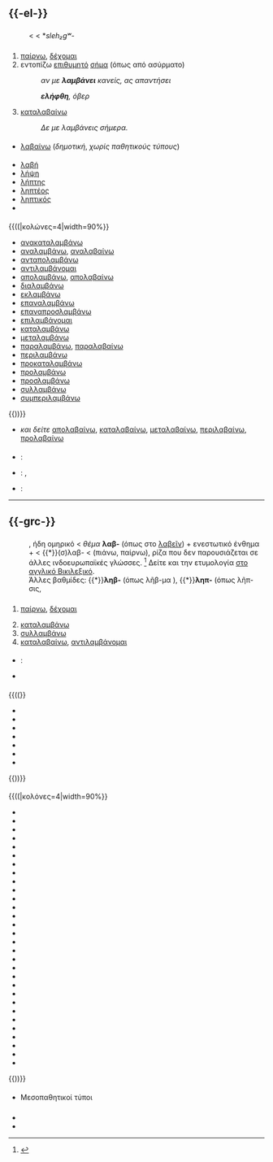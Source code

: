 =={{-el-}}==

==={{ετυμολογία}}===
: '''{{PAGENAME}}''' < {{λδδ|grc|el|λαμβάνω}} < {{ετυμ|ine-pro}} *''sleh₂gʷ''-

==={{προφορά}}===
{{ΔΦΑ|el|laɱˈva.no}}
: {{συλλ|λαμ|βά|νω}}

==={{ρήμα|el}}===
'''{{PAGENAME}}'''{{el-ρήμα|μέλλ=λάβω|αορ=έλαβα|π-εν=λαμβάνομαι|π-αορ=λήφθηκα|π-αορ2=ελήφθη<sup>(3o πρόσωπο)</sup>|μππ=ειλημμένος}}
# [[παίρνω]], [[δέχομαι]]
# εντοπίζω [[επιθυμητός|επιθυμητό]] [[σήμα]]  (όπως από ασύρματο)
#: {{πχ}} ''αν με '''λαμβάνει''' κανείς, ας απαντήσει''
#: '''''ελήφθη''', όβερ''
# {{ετ|μτφρ}} [[καταλαβαίνω]]
#: {{πχ}} ''Δε με λαμβάνεις σήμερα.''

===={{μορφές}}====
* [[λαβαίνω]] (''δημοτική'', ''χωρίς παθητικούς τύπους'')

===={{συγγενικά}}====
* [[λαβή]]
* [[λήψη]]
* [[λήπτης]]
* [[ληπτέος]]
* [[ληπτικός]]
* {{χρειάζεται}}

===={{σύνθετα}}====
{{((|κολώνες=4|width=90%}}
* [[ανακαταλαμβάνω]]
* [[αναλαμβάνω]], [[αναλαβαίνω]]
* [[ανταπολαμβάνω]]
* [[αντιλαμβάνομαι]]
* [[απολαμβάνω]], [[απολαβαίνω]]
* [[διαλαμβάνω]]
* [[εκλαμβάνω]]
* [[επαναλαμβάνω]]
* [[επαναπροσλαμβάνω]]
* [[επιλαμβάνομαι]]
* [[καταλαμβάνω]]
* [[μεταλαμβάνω]]
* [[παραλαμβάνω]], [[παραλαβαίνω]]
* [[περιλαμβάνω]]
* [[προκαταλαμβάνω]]
* [[προλαμβάνω]]
* [[προσλαμβάνω]]
* [[συλλαμβάνω]]
* [[συμπεριλαμβάνω]]
{{))}}
* ''και δείτε'' [[απολαβαίνω]], [[καταλαβαίνω]], [[μεταλαβαίνω]], [[περιλαβαίνω]], [[προλαβαίνω]]

===={{κλίση}}====
{{el-κλίσ-'δροσίζω'|λαμβάν|λάμβαν|λάβ|έλαβ|πρ3=λάβε|πρ4=λάβετε}}
{{el-κλίσ-'δένομαι'|λαμβάν|λαμβαν|λήφθ|ληφθ|ειλημμ|πρ1=}}
{{clear}}
===={{μεταφράσεις}}====
{{μτφ-αρχή}}
* {{en}} : {{τ|en|take}}
<!-- * {{ar}} : {{τ|ar|XXX}} -->
<!-- * {{vi}} : {{τ|vi|XXX}} -->
<!-- * {{bg}} : {{τ|bg|XXX}} -->
<!-- * {{br}} : {{τ|br|XXX}} -->
* {{fr}} : {{τ|fr|recevoir}},  {{τ|fr|prendre}}
<!-- * {{eo}} : {{τ|eo|XXX}} -->
<!-- * {{et}} : {{τ|et|XXX}} -->
<!-- * {{ja}} : {{τ|ja|XXX}} -->
<!-- * {{ia}} : {{τ|ia|XXX}} -->
<!-- * {{io}} : {{τ|io|XXX}} -->
<!-- * {{ga}} : {{τ|ga|XXX}} -->
<!-- * {{is}} : {{τ|is|XXX}} -->
<!-- * {{es}} : {{τ|es|XXX}} -->
<!-- * {{it}} : {{τ|it|XXX}} -->
<!-- * {{ca}} : {{τ|ca|XXX}} -->
<!-- * {{zh}} : {{τ|zh|XXX}} -->
<!-- * {{ko}} : {{τ|ko|XXX}} -->
<!-- * {{ku}} : {{τ|ku|XXX}} -->
<!-- * {{hr}} : {{τ|hr|XXX}} -->
* {{de}} : {{τ|de|bekommen}}
<!-- * {{la}} : {{τ|la|XXX}} -->
<!-- * {{lt}} : {{τ|lt|XXX}} -->
<!-- * {{ms}} : {{τ|ms|XXX}} -->
<!-- * {{nl}} : {{τ|nl|XXX}} -->
<!-- * {{cy}} : {{τ|cy|XXX}} -->
<!-- * {{hu}} : {{τ|hu|XXX}} -->
<!-- * {{uk}} : {{τ|uk|XXX}} -->
<!-- * {{pl}} : {{τ|pl|XXX}} -->
<!-- * {{pt}} : {{τ|pt|XXX}} -->
<!-- * {{ro}} : {{τ|ro|XXX}} -->
<!-- * {{roa-rup}} : {{τ|roa-rup|XXX}} -->
<!-- * {{ru}} : {{τ|ru|XXX}} -->
<!-- * {{sr}} : {{τ|sr|XXX}} -->
<!-- * {{sk}} : {{τ|sk|XXX}} -->
<!-- * {{sl}} : {{τ|sl|XXX}} -->
<!-- * {{sv}} : {{τ|sv|XXX}} -->
<!-- * {{th}} : {{τ|th|XXX}} -->
<!-- * {{tr}} : {{τ|tr|XXX}} -->
<!-- * {{cs}} : {{τ|cs|XXX}} -->
<!-- * {{fi}} : {{τ|fi|XXX}} -->
{{μτφ-τέλος}}


----

=={{-grc-}}==

==={{ετυμολογία}}===
: '''{{PAGENAME}}''', ήδη ομηρικό {{περίοδος|α1}} < ''θέμα'' '''λαβ-''' (όπως στο [[λαβεῖν]]) + ενεστωτικό ένθημα {{π|-μ-|grc}} + {{π|-άνω|grc}} < {{*}}(σ)λαβ- < {{ετυμ|ine-pro|grc|*sleh₂gʷ-}} (πιάνω, παίρνω), ρίζα που δεν παρουσιάζεται σε άλλες ινδοευρωπαϊκές γλώσσες. <ref>{{Π:Μπαμπινιώτης 2010}}</ref> Δείτε και την ετυμολογία [[:en:λαμβάνω|στο αγγλικό Βικιλεξικό]].
: Άλλες βαθμίδες: {{*}}'''ληβ-''' (όπως λῆβ-μα {{λ|λῆμμα|grc}}), {{*}}'''ληπ-''' (όπως λῆπ-σις, {{λ|λῆψις|grc}}

==={{ρήμα|grc}}===
'''{{PAGENAME}}'''
# [[παίρνω]], [[δέχομαι]]
#: {{ΠΘ:Ιλ|ω|477|477-479}}
# [[καταλαμβάνω]]
# [[συλλαμβάνω]]
# [[καταλαβαίνω]], [[αντιλαμβάνομαι]]

===={{μορφές}}====
* {{επικ}}: {{λ|λάζομαι|grc}}
* {{λ|λαββάνω|grc}}

===={{συγγενικά}}====
{{((}}
* {{λ|ἄληπτος|grc}}
* {{λ|λαβή|grc}}
* {{λ|λάφυρα|grc}}
* {{λ|λῆμμα|grc}}
* {{λ|ληπτέος|grc}}
* {{λ|λήπτης|grc}}
* {{λ|λῆψις|grc}}
{{))}}

===={{σύνθετα}}====
{{((|κολόνες=4|width=90%}}
* {{λ|ἀκανθολάβος|grc}}
* {{λ|ἀμφιλαμβάνω|grc}}
* {{λ|ἀναλαμβάνω|grc}}
* {{λ|ἀντιλαμβάνω|grc}}
* {{λ|ἀπολαμβάνω|grc}}
* {{λ|ἀστρολάβος|grc}}
* {{λ|αὐτόλαβος|grc}}
* {{λ|δεξιολάβος|grc}}
* {{λ|διαλαμβάνω|grc}}
* {{λ|ἐκλαμβάνω|grc}}
* {{λ|ἐλλαμβάνω|grc}}
* {{λ|ἐπιλαμβάνω|grc}}
* {{λ|ἐργολάβος|grc}}
* {{λ|εὐλαβής|grc}}
* {{λ|καταλαμβάνω|grc}}
* {{λ|λαβάργυρος|grc}}
* {{λ|λιθολάβος|grc}}
* {{λ|μεσολαβής|grc}}
* {{λ|μεσόλαβος|grc}}
* {{λ|μεταλαμβάνω|grc}}
* {{λ|μολὼν λαβέ|grc}}
* {{λ|ὀξυλαβής|grc}}
* {{λ|ὀξύλαβος|grc}}
* {{λ|παραλαμβάνω|grc}}
* {{λ|περιλαμβάνω|grc}}
* {{λ|προσλαμβάνω|grc}}
* {{λ|συλλαμβάνω|grc}}
* {{λ|ὑπολαμβάνω|grc}}
* {{λ|χειρολάβος|grc}}
* {{λ|χρυσολαβής|grc}}
{{))}}

===={{κλίση}}====
{{κλίση-αρχή|λαμβάνω - ενεργητικοί τύποι|γλ=grc}}
{{grc-κλίσ-Ενσ-ΕΦ-'καταφέρω'|θέμα=λαμβᾰν}}
{{grc-κλίσ-Πρτ-ΕΦ-'ἔλυον'|ἐλάμβαν|ἐλαμβάν}}
{{grc-κλίσ-Μελ-ΜΦ-'λύσομαι'|λήψ|ληψ}}
{{grc-κλίσ-Αορ β'-ΕΦ-'ἔλαβον'|ἔλαβ|ἐλάβ|λάβ|λαβ}}
{{grc-κλίσ-Πρκ-ΕΦ-'λέλυκα'|εἴληφ|εἰλήφ|εἰληφ}}
{{grc-κλίσ-Υπρ-ΕΦ-'ἐλελύκειν'|εἰλήφ}}
{{κλίση-τέλος}}
* Μεσοπαθητικοί τύποι {{λείπει η κλίση|grc}}

==={{αναφορές}}===
<references/>

==={{πηγές}}===
* {{Π:Λίντελ}}
* {{Π:ΛΟΓΕΙΟΝ}}

{{κλείδα-ελλ}}
